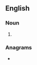 ==English==

===Noun===
{{head|en|noun form|head=ageing}}

# {{plural of|ageing|lang=en}}

===Anagrams===
* {{anagrams|en|a=aeggins|gisaeng|ingages|signage}}